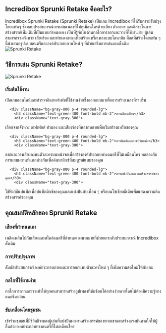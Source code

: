 ## Incredibox Sprunki Retake คืออะไร?
<div className="flex flex-col md:flex-row items-center gap-8">
  <div className="w-full md:w-1/2 text-xl">
Incredibox Sprunki Retake (Sprunki Retake) เป็นเกม Incredibox ที่ได้รับการปรับปรุงโดยแฟนๆ ซึ่งมอบประสบการณ์การผสมเพลงที่ไม่เหมือนใครด้วยเสียง ตัวละคร และอิสระในการสร้างสรรค์เพิ่มเติมที่เป็นแบบกำหนดเอง เป็นที่รู้จักในด้านกลไกการลากและวางที่ใช้งานง่าย ผู้เล่นสามารถรวมจังหวะ เสียงร้อง และทำนองเพลงเพื่อสร้างแทร็กเพลงแบบไดนามิก ม็อดที่สร้างโดยแฟน ๆ นี้นำเสนอรูปแบบดนตรีและองค์ประกอบภาพใหม่ ๆ ที่ช่วยเสริมการเล่นเกมดั้งเดิม
</div>
  <div className="w-full md:w-1/2 flex justify-center items-center">
<img 
      src="https://sprunkiretake.fun/game_screenshot.webp" 
      alt="Sprunki Retake" 
      className="w-4/5 h-auto"
    />
</div>
</div>

## วิธีการเล่น Sprunki Retake?
<div className="flex flex-col md:flex-row items-center gap-8">
  <div className="w-full md:w-1/2">
<img 
      src="https://sprunkiretake.fun/game_screenshot.webp" 
      alt="Sprunki Retake" 
      className="w-4/5 h-auto mx-auto"
    />
</div>
  <div className="w-full md:w-1/2">
    <div className="grid grid-cols-1 gap-4 mt-0">
      <div className="bg-gray-800 p-4 rounded-lg">
        <h3 className="text-green-400 font-bold mb-2">เริ่มต้นใช้งาน</h3>
        <div className="text-gray-300">
เปิดเกมออนไลน์และสำรวจอินเทอร์เฟซที่ใช้งานง่ายซึ่งออกแบบมาเพื่อการสร้างเพลงที่ราบรื่น
</div>
      </div>

      <div className="bg-gray-800 p-4 rounded-lg">
        <h3 className="text-green-400 font-bold mb-2">การเลือกเสียง</h3>
        <div className="text-gray-300">
เลือกจากจังหวะ เอฟเฟกต์ ทำนอง และเสียงร้องที่หลากหลายเพื่อเริ่มสร้างแทร็กของคุณ
</div>
      </div>

      <div className="bg-gray-800 p-4 rounded-lg">
        <h3 className="text-green-400 font-bold mb-2">การมิกซ์และการปรับแต่ง</h3>
        <div className="text-gray-300">
ลากและวางเสียงลงบนตัวละครบนหน้าจอเพื่อสร้างองค์ประกอบทางดนตรีที่ไม่เหมือนใคร ทดลองกับการผสมผสานที่แตกต่างกันเพื่อค้นหามิกซ์ที่สมบูรณ์แบบของคุณ
</div>
      </div>

      <div className="bg-gray-800 p-4 rounded-lg">
        <h3 className="text-green-400 font-bold mb-2">การแบ่งปันผลงานสร้างสรรค์ของคุณ</h3>
        <div className="text-gray-300">
ใช้ฟังก์ชันบันทึกเพื่อบันทึกมิกซ์ของคุณและแบ่งปันกับเพื่อน ๆ หรือบนโซเชียลมีเดียเพื่อแสดงความคิดสร้างสรรค์ของคุณ
</div>
      </div>
    </div>
  </div>
</div>

## คุณสมบัติหลักของ Sprunki Retake
<div className="grid grid-cols-1 md:grid-cols-2 gap-4">
  <div className="bg-gray-800 p-4 rounded-lg">
    <h3 className="text-green-400 font-bold mb-2">เสียงที่กำหนดเอง</h3>
    <div className="text-gray-300">
เพลิดเพลินไปกับเสียงและสไตล์ดนตรีที่กำหนดเองมากมายที่ช่วยยกระดับประสบการณ์ Incredibox ดั้งเดิม
</div>
  </div>

  <div className="bg-gray-800 p-4 rounded-lg">
    <h3 className="text-green-400 font-bold mb-2">การปรับปรุงภาพ</h3>
    <div className="text-gray-300">
สัมผัสประสบการณ์องค์ประกอบภาพและการออกแบบตัวละครใหม่ ๆ ที่เพิ่มความสดใหม่ให้กับเกม
</div>
  </div>

  <div className="bg-gray-800 p-4 rounded-lg">
    <h3 className="text-green-400 font-bold mb-2">กลไกที่ใช้งานง่าย</h3>
    <div className="text-gray-300">
กลไกการลากและวางทำให้ทุกคนสามารถสร้างลูปเพลงที่ซับซ้อนได้อย่างง่ายดายโดยไม่ต้องมีความรู้ทางดนตรีมาก่อน
</div>
  </div>

  <div className="bg-gray-800 p-4 rounded-lg">
    <h3 className="text-green-400 font-bold mb-2">ขับเคลื่อนโดยชุมชน</h3>
    <div className="text-gray-300">
เข้าร่วมชุมชนที่มีชีวิตชีวาของผู้เล่นที่แบ่งปันผลงานสร้างสรรค์ของพวกเขาและสร้างแรงบันดาลใจให้ผู้อื่นด้วยองค์ประกอบทางดนตรีที่ไม่เหมือนใคร
</div>
  </div>
</div>